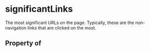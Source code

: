 # significantLinks

The most significant URLs on the page. Typically, these are the non-navigation links that are clicked on the most.

## Property of



